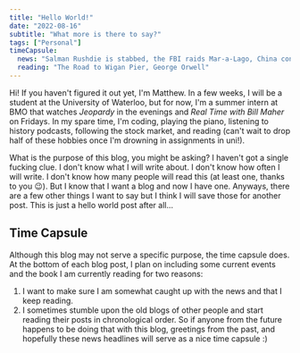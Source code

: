 ```yaml
---
title: "Hello World!"
date: "2022-08-16"
subtitle: "What more is there to say?"
tags: ["Personal"]
timeCapsule:
  news: "Salman Rushdie is stabbed, the FBI raids Mar-a-Lago, China conducts military drills around Taiwan"
  reading: "The Road to Wigan Pier, George Orwell"
---
```


Hi! If you haven't figured it out yet, I'm Matthew. In a few weeks, I will be a student at the University of Waterloo, but for now, I'm a summer intern at BMO that watches *Jeopardy* in the evenings and *Real Time with Bill Maher* on Fridays. In my spare time, I'm coding, playing the piano, listening to history podcasts, following the stock market, and reading (can't wait to drop half of these hobbies once I'm drowning in assignments in uni!).

What is the purpose of this blog, you might be asking? I haven't got a single fucking clue. I don't know what I will write about. I don't know how often I will write. I don't know how many people will read this (at least one, thanks to you 😉). But I know that I want a blog and now I have one. Anyways, there are a few other things I want to say but I think I will save those for another post. This is just a hello world post after all...

## Time Capsule

Although this blog may not serve a specific purpose, the time capsule does. At the bottom of each blog post, I plan on including some current events and the book I am currently reading for two reasons:

1. I want to make sure I am somewhat caught up with the news and that I keep reading.
2. I sometimes stumble upon the old blogs of other people and start reading their posts in chronological order. So if anyone from the future happens to be doing that with this blog, greetings from the past, and hopefully these news headlines will serve as a nice time capsule :)